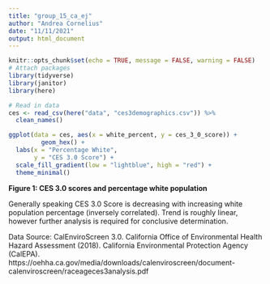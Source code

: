 ```yaml
---
title: "group_15_ca_ej"
author: "Andrea Cornelius"
date: "11/11/2021"
output: html_document
---
```


```r
knitr::opts_chunk$set(echo = TRUE, message = FALSE, warning = FALSE)
# Attach packages
library(tidyverse)
library(janitor)
library(here)
```

```r
# Read in data
ces <- read_csv(here("data", "ces3demographics.csv")) %>%
  clean_names()
```

```r
ggplot(data = ces, aes(x = white_percent, y = ces_3_0_score)) +
         geom_hex() +
  labs(x = "Percentage White",
       y = "CES 3.0 Score") +
  scale_fill_gradient(low = "lightblue", high = "red") +
  theme_minimal()
```

**Figure 1: CES 3.0 scores and percentage white population**

Generally speaking CES 3.0 Score is decreasing with increasing white population percentage (inversely correlated). Trend is roughly linear, however further analysis is required for conclusive determination.

Data Source: CalEnviroScreen 3.0. California Office of Environmental Health Hazard Assessment (2018). California Environmental Protection Agency (CalEPA). https://oehha.ca.gov/media/downloads/calenviroscreen/document-calenviroscreen/raceageces3analysis.pdf
